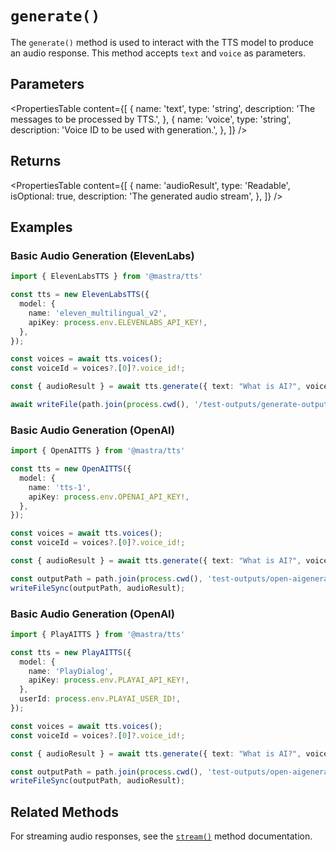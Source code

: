 # `generate()`

The `generate()` method is used to interact with the TTS model to produce an audio response. This method accepts `text` and `voice` as parameters.

## Parameters


<PropertiesTable
  content={[
    {
      name: 'text',
      type: 'string',
      description: 'The messages to be processed by TTS.',
    },
    {
      name: 'voice',
      type: 'string',
      description: 'Voice ID to be used with generation.',
    },
  ]}
/>

## Returns

<PropertiesTable
  content={[
    {
      name: 'audioResult',
      type: 'Readable',
      isOptional: true,
      description: 'The generated audio stream',
    },
  ]}
/>

## Examples

### Basic Audio Generation (ElevenLabs)

```typescript
import { ElevenLabsTTS } from '@mastra/tts'

const tts = new ElevenLabsTTS({
  model: {
    name: 'eleven_multilingual_v2',
    apiKey: process.env.ELEVENLABS_API_KEY!,
  },
});

const voices = await tts.voices();
const voiceId = voices?.[0]?.voice_id!;

const { audioResult } = await tts.generate({ text: "What is AI?", voice: voiceId });

await writeFile(path.join(process.cwd(), '/test-outputs/generate-output.mp3'), audioBuffer);
```

### Basic Audio Generation (OpenAI)

```typescript
import { OpenAITTS } from '@mastra/tts'

const tts = new OpenAITTS({
  model: {
    name: 'tts-1',
    apiKey: process.env.OPENAI_API_KEY!,
  },
});

const voices = await tts.voices();
const voiceId = voices?.[0]?.voice_id!;

const { audioResult } = await tts.generate({ text: "What is AI?", voice: voiceId });

const outputPath = path.join(process.cwd(), 'test-outputs/open-aigenerate-test.mp3');
writeFileSync(outputPath, audioResult);
```

### Basic Audio Generation (OpenAI)

```typescript
import { PlayAITTS } from '@mastra/tts'

const tts = new PlayAITTS({
  model: {
    name: 'PlayDialog',
    apiKey: process.env.PLAYAI_API_KEY!,
  },
  userId: process.env.PLAYAI_USER_ID!,
});

const voices = await tts.voices();
const voiceId = voices?.[0]?.voice_id!;

const { audioResult } = await tts.generate({ text: "What is AI?", voice: voiceId });

const outputPath = path.join(process.cwd(), 'test-outputs/open-aigenerate-test.mp3');
writeFileSync(outputPath, audioResult);
```

## Related Methods

For streaming audio responses, see the [`stream()`](./stream.mdx) method documentation.